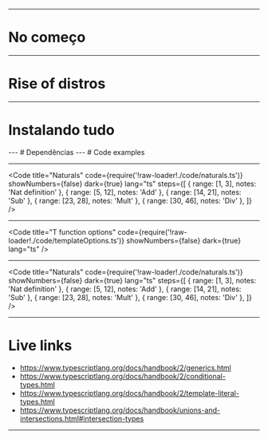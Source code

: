 



<Head>
  <link rel="preconnect" href="https://fonts.googleapis.com" />
  <link rel="preconnect" href="https://fonts.gstatic.com" crossOrigin="true" />
  <link
    href="https://fonts.googleapis.com/css2?family=Nunito:wght@400;500;700&display=swap"
    rel="stylesheet"
  />
  <link href="https://fonts.cdnfonts.com/css/cascadia-code" rel="stylesheet" />
  <title>{titleString}</title>
</Head>

<Intro />

---

# No começo

<Daemons />

---

# Rise of distros

<Rise />

---

# Instalando tudo

<Tangled />
---
# Dependências

<DepsDaemon />
---
# Code examples

---

<Code
  title="Naturals"
  code={require('!raw-loader!./code/naturals.ts')}
  showNumbers={false}
  dark={true}
  lang="ts"
  steps={[
    { range: [1, 3], notes: 'Nat definition' },
    { range: [5, 12], notes: 'Add' },
    { range: [14, 21], notes: 'Sub' },
    { range: [23, 28], notes: 'Mult' },
    { range: [30, 46], notes: 'Div' },
  ]}
/>

---

<Code
  title="T function options"
  code={require('!raw-loader!./code/templateOptions.ts')}
  showNumbers={false}
  dark={true}
  lang="ts"
/>

---

<Code
  title="Naturals"
  code={require('!raw-loader!./code/naturals.ts')}
  showNumbers={false}
  dark={true}
  lang="ts"
  steps={[
    { range: [1, 3], notes: 'Nat definition' },
    { range: [5, 12], notes: 'Add' },
    { range: [14, 21], notes: 'Sub' },
    { range: [23, 28], notes: 'Mult' },
    { range: [30, 46], notes: 'Div' },
  ]}
/>

---

# Live links

- https://www.typescriptlang.org/docs/handbook/2/generics.html
- https://www.typescriptlang.org/docs/handbook/2/conditional-types.html
- https://www.typescriptlang.org/docs/handbook/2/template-literal-types.html
- https://www.typescriptlang.org/docs/handbook/unions-and-intersections.html#intersection-types

---

<Website />
